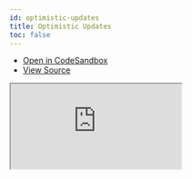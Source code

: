 ```yaml
---
id: optimistic-updates
title: Optimistic Updates
toc: false
---
```


- [Open in CodeSandbox](https://codesandbox.io/s/github/anymaniax/azahi/tree/main/examples/optimistic-updates)
- [View Source](https://github.com/anymaniax/azahi/tree/main/examples/optimistic-updates)

<iframe
  src="https://codesandbox.io/embed/github/anymaniax/azahi/tree/main/examples/optimistic-updates?autoresize=1&fontsize=14&theme=dark"
  title="anymaniax/azahi: optimistic-updates"
  sandbox="allow-forms allow-modals allow-popups allow-presentation allow-same-origin allow-scripts"
  style={{
    width: '100%',
    height: '80vh',
    border: '0',
    borderRadius: 8,
    overflow: 'hidden',
    position: 'static',
    zIndex: 0,
  }}
></iframe>
